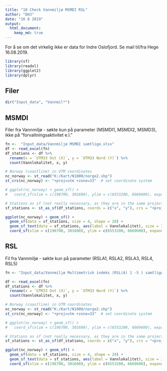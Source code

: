 ```yaml
---
title: "10 Check Vannmiljø MSMDI RSL"
author: "DHJ"
date: "16 8 2019"
output: 
  html_document:
    keep_md: true
---
```


For å se om det virkelig ikke er data for Indre Oslofjord. Se mail til/fra Hege 16.08.2019.  

```r
library(sf)
library(readxl)
library(ggplot2)
library(dplyr)
```

## Filer
```r
dir("Input_data", "Vannmil*")
```


## MSMDI  
Filer fra Vannmiljø - søkte kun på parameter (MSMDI1, MSMDI2, MSMD3), ikke på "forvaltningsaktivitet e.l."  
```r
fn <-  "Input_data/Vannmiljø MSMDI samtlige.xlsx"
df <- read_excel(fn)
df_stations <- df %>%
  rename(x = `UTM33 Ost (X)`, y = `UTM33 Nord (Y)`) %>%
  count(Vannlokalitet, x, y)

# Norway (coastline) in UTM coordinates
nc_norway <- st_read("K:/Kart/N1000/norge2.shp")
st_crs(nc_norway) <- "+proj=utm +zone=33"  # set coordinate system

# ggplot(nc_norway) + geom_sf() +
#   coord_sf(xlim = c(198700, 301600), ylim = c(6553200, 6669600), expand = FALSE)

# Stations as sf (not really necessary, as they are in the same projection as the base map)
sf_stations <- st_as_sf(df_stations, coords = c("x", "y"), crs = "+proj=utm +zone=33")

ggplot(nc_norway) + geom_sf() +
  geom_sf(data = sf_stations, size = 4, shape = 20) +
  geom_sf_text(data = sf_stations, aes(label = Vannlokalitet), size = 3, hjust = 0, nudge_x = 2000) +
  coord_sf(xlim = c(198700, 301600), ylim = c(6553200, 6669600), expand = FALSE)

```

## RSL   
Fil fra Vannmiljø - søkte kun på parameter (RSLA1, RSLA2, RSLA3, RSL4, RSL5)  
```r
fn <- "Input_data/Vannmiljø Multimetrisk indeks (RSL(A) 1 -5 ) samtlige.xlsx"

df <- read_excel(fn)
df_stations <- df %>%
  rename(x = `UTM33 Ost (X)`, y = `UTM33 Nord (Y)`) %>%
  count(Vannlokalitet, x, y)

# Norway (coastline) in UTM coordinates
nc_norway <- st_read("K:/Kart/N1000/norge2.shp")
st_crs(nc_norway) <- "+proj=utm +zone=33"  # set coordinate system

# ggplot(nc_norway) + geom_sf() +
#   coord_sf(xlim = c(198700, 301600), ylim = c(6553200, 6669600), expand = FALSE)

# Stations as sf (not really necessary, as they are in the same projection as the base map)
sf_stations <- st_as_sf(df_stations, coords = c("x", "y"), crs = "+proj=utm +zone=33")

ggplot(nc_norway) + geom_sf() +
  geom_sf(data = sf_stations, size = 4, shape = 20) +
  geom_sf_text(data = sf_stations, aes(label = Vannlokalitet), size = 3, hjust = 0, nudge_x = 2000) +
  coord_sf(xlim = c(198700, 301600), ylim = c(6553200, 6669600), expand = FALSE)

```
